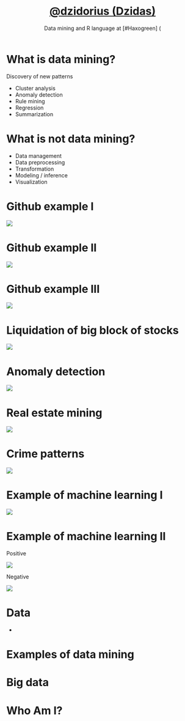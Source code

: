 % [@dzidorius (Dzidas)](http://twitter.com/dzidorius)
% Data mining and R language at [#Haxogreen] (
% \today


What is data mining?
===
Discovery of new patterns

* Cluster analysis  
* Anomaly detection 
* Rule mining
* Regression
* Summarization 


What is not data mining?
====
* Data management
* Data preprocessing
* Transformation
* Modeling / inference
* Visualization 

Github example I
===
![](http://i176.photobucket.com/albums/w180/investuotojas/actions.png) 


Github example II
=== 
![](http://i176.photobucket.com/albums/w180/investuotojas/cpp_java.png) 


Github example III
===
![](http://i176.photobucket.com/albums/w180/investuotojas/fork_watch.png) 


Liquidation of big block of stocks
===
![](http://i176.photobucket.com/albums/w180/investuotojas/volumeHist.png) 


Anomaly detection
===
![](http://i176.photobucket.com/albums/w180/investuotojas/start_dec_anomalies.png) 


Real estate mining
===
![](http://i176.photobucket.com/albums/w180/investuotojas/maps3.png) 

Crime patterns
===
![](http://i176.photobucket.com/albums/w180/investuotojas/Picture2.png)

Example of machine learning I 
===
![](http://i176.photobucket.com/albums/w180/investuotojas/example.png)

Example of machine learning II
===
Positive


![](http://i176.photobucket.com/albums/w180/investuotojas/pos.png)


Negative


![](http://i176.photobucket.com/albums/w180/investuotojas/neg.png)

Data
====
* 


Examples of data mining
===

Big data
====

Who Am I?
====


